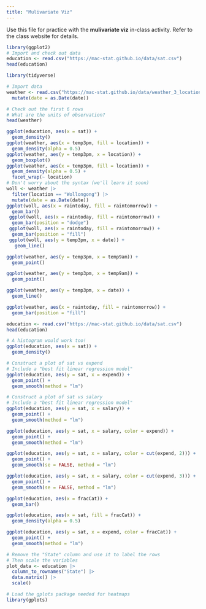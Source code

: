 ```yaml
---
title: "Mulivariate Viz"
---
```


Use this file for practice with the **mulivariate viz** in-class activity.  Refer to the class website for details.
```r
library(ggplot2)
# Import and check out data
education <- read.csv("https://mac-stat.github.io/data/sat.csv")
head(education)


```
```r

library(tidyverse)

# Import data
weather <- read.csv("https://mac-stat.github.io/data/weather_3_locations.csv") |> 
  mutate(date = as.Date(date))  

# Check out the first 6 rows
# What are the units of observation?
head(weather)
```
```r

ggplot(education, aes(x = sat)) + 
  geom_density()
ggplot(weather, aes(x = temp3pm, fill = location)) + 
  geom_density(alpha = 0.5)
ggplot(weather, aes(y = temp3pm, x = location)) + 
  geom_boxplot()
ggplot(weather, aes(x = temp3pm, fill = location)) + 
  geom_density(alpha = 0.5) + 
  facet_wrap(~ location)
# Don't worry about the syntax (we'll learn it soon)
woll <- weather |>
  filter(location == "Wollongong") |> 
  mutate(date = as.Date(date))  
ggplot(woll, aes(x = raintoday, fill = raintomorrow)) + 
  geom_bar()
 ggplot(woll, aes(x = raintoday, fill = raintomorrow)) + 
  geom_bar(position = "dodge")
 ggplot(woll, aes(x = raintoday, fill = raintomorrow)) + 
  geom_bar(position = "fill")
 ggplot(woll, aes(y = temp3pm, x = date)) +
   geom_line()
```
```r
ggplot(weather, aes(y = temp3pm, x = temp9am)) + 
  geom_point()
```
```r
ggplot(weather, aes(y = temp3pm, x = temp9am)) + 
  geom_point()
```
```r
ggplot(weather, aes(y = temp3pm, x = date)) + 
  geom_line()
```
```r
ggplot(weather, aes(x = raintoday, fill = raintomorrow)) + 
  geom_bar(position = "fill")
```
```r
education <- read.csv("https://mac-stat.github.io/data/sat.csv")
head(education)
```
```r
# A histogram would work too!
ggplot(education, aes(x = sat)) + 
  geom_density()
```
```r
# Construct a plot of sat vs expend
# Include a "best fit linear regression model"
ggplot(education, aes(y = sat, x = expend)) + 
  geom_point() + 
  geom_smooth(method = "lm")
```
```r
# Construct a plot of sat vs salary
# Include a "best fit linear regression model"
ggplot(education, aes(y = sat, x = salary)) + 
  geom_point() + 
  geom_smooth(method = "lm")
```
```r
ggplot(education, aes(y = sat, x = salary, color = expend)) + 
  geom_point() + 
  geom_smooth(method = "lm")
```
```r
ggplot(education, aes(y = sat, x = salary, color = cut(expend, 2))) + 
  geom_point() + 
  geom_smooth(se = FALSE, method = "lm")
```
```r
ggplot(education, aes(y = sat, x = salary, color = cut(expend, 3))) + 
  geom_point() + 
  geom_smooth(se = FALSE, method = "lm")
```
```r
ggplot(education, aes(x = fracCat)) + 
  geom_bar()
```
```r
ggplot(education, aes(x = sat, fill = fracCat)) + 
  geom_density(alpha = 0.5)
```
```r
ggplot(education, aes(y = sat, x = expend, color = fracCat)) + 
  geom_point() + 
  geom_smooth(method = "lm")
```
```r
# Remove the "State" column and use it to label the rows
# Then scale the variables
plot_data <- education |> 
  column_to_rownames("State") |> 
  data.matrix() |> 
  scale()

# Load the gplots package needed for heatmaps
library(gplots)
```
